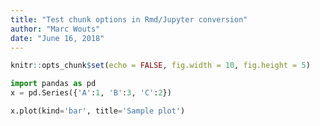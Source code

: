 ```yaml
---
title: "Test chunk options in Rmd/Jupyter conversion"
author: "Marc Wouts"
date: "June 16, 2018"
---
```


```r
knitr::opts_chunk$set(echo = FALSE, fig.width = 10, fig.height = 5)
```


```python
import pandas as pd
x = pd.Series({'A':1, 'B':3, 'C':2})
```

```python
x.plot(kind='bar', title='Sample plot')
```

